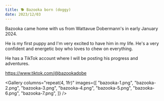 ---
title: 🐕 Bazooka born (doggy)
date: 2023/12/03
---


Bazooka came home with us from Wattavue Dobermann's in early January 2024.

He is my first puppy and I'm very excited to have him in my life. He's a very confident and energetic boy who loves to chew on everything.

He has a TikTok account where I will be posting his progress and adventures.

https://www.tiktok.com/@bazookadobe

<Gallery
  columns="repeat(4, 1fr)"
  images={[
    "bazooka-1.png",
    "bazooka-2.png",
    "bazooka-3.png",
    "bazooka-4.png",
    "bazooka-5.png",
    "bazooka-6.png",
    "bazooka-7.png",
  ]}
/>
